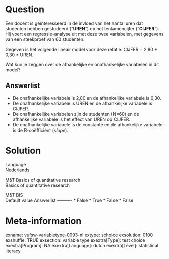 Question
========
Een docent is geïnteresseerd in de invloed van het aantal uren dat
studenten hebben gestudeerd ("**UREN**") op het tentamencijfer
("**CIJFER**"). Hij voert een regressie-analyse uit met deze twee
variabelen, met gegevens van een steekproef van 60 studenten.  
  
Gegeven is het volgende lineair model voor deze relatie: CIJFER = 2,80 +
0,30 \* UREN.  
  
Wat kun je zeggen over de afhankelijke en onafhankelijke variabelen in
dit model?

Answerlist
----------
* De onafhankelijke variabele is 2,80 en de afhankelijke variabele is
  0,30.
* De onafhankelijke variabele is UREN en de afhankelijke variabele is
  CIJFER.
* De onafhankelijke variabelen zijn de studenten (N=60) en de afhankelijke
  variabele is het effect van UREN op CIJFER.
* De onafhankelijke variabele is de constante en de afhankelijke variabele
  is de B-coëfficiënt (*slope*).

Solution
========











Language  
Nederlands

M&T Basics of quantitative research  
Basics of quantitative research

M&T BIS  
Default value
Answerlist
----------
* False
* True
* False
* False

Meta-information
================
exname: vufsw-variabletype-0093-nl
extype: schoice
exsolution: 0100
exshuffle: TRUE
exsection: variable type
exextra[Type]: test choice
exextra[Program]: NA
exextra[Language]: dutch
exextra[Level]: statistical literacy

